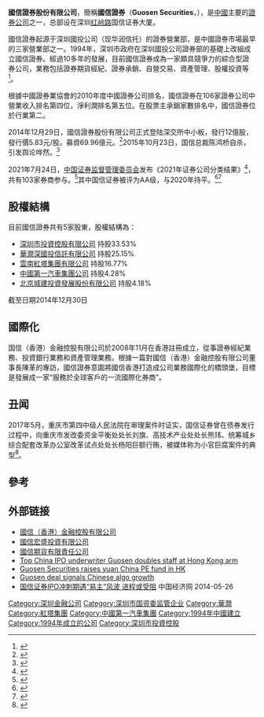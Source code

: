 {{Infobox_Company |
  company_name = 國信證券股份有限公司 |
  company_logo = |
    company_type = [[上市公司|上市公司]]<br />{{Szse|002736}}|
  foundation = 1994年 |
  location =[[中國|中國]][[深圳|深圳]]|
  industry = [[投資銀行|投資銀行]]、[[证券业|证券业]]|
  key_people = [[董事長|董事長]]：何如 | 
  profit = {{Increase}} CNY {{0|0}}3.115 billion <small>(2010) |
  asset =  |
  market_value = |
  num_employees = 11,579 <small>(2011)</small>|
  revenue = |
  products = |
  parent = |
  homepage = [http://www.guosen.com.cn/ 國信證券股份有限公司]
|major_shareholder=深圳市投资控股有限公司}}

'''國信證券股份有限公司'''，簡稱'''國信證券'''（'''Guosen Securities'''，{{szse|002736}}），是[[中國|中國]]主要的[[證券公司|證券公司]]之一，总部设在深圳[[红岭路|红岭路]]国信证券大厦。

國信證券起源于深圳國投公司（现华润信托）的證券營業部，是中國證券市場最早的三家營業部之一。1994年，深圳市政府在深圳國投公司證券部的基礎上改組成立國信證券。經過10多年的發展，目前國信證券成為一家頗具競爭力的綜合型證券公司，業務包括證券期貨經紀、證券承銷、自營交易、資產管理、股權投資等<ref>{{Cite web |url=https://www.guosen.com.cn/gs/about_guosen/introduce.html |title=國信證券股份有限公司簡介 |accessdate=2014-12-29 |archive-date=2020-10-08 |archive-url=https://web.archive.org/web/20201008053821/https://www.guosen.com.cn/gs/about_guosen/introduce.html |dead-url=no }}</ref>。

根據中國證券業協會的2010年度中國證券公司排名，國信證券在106家證券公司中營業收入排名第四位，淨利潤排名第五位。在股票主承銷家數排名中，國信證券位於行業第二。

2014年12月29日，國信證券股份有限公司正式登陆深交所中小板，發行12億股，發行價5.83元/股。募資69.96億元。<ref>{{cite news |title=央行新规增加流动性 沪指开盘大涨1.74%站上3200点 |url=http://finance.ce.cn/rolling/201412/29/t20141229_4223414.shtml |accessdate=2021-11-10 |work=中国经济网 |archive-date=2021-11-10 |archive-url=https://web.archive.org/web/20211110063958/http://finance.ce.cn/rolling/201412/29/t20141229_4223414.shtml |dead-url=no }}</ref>2015年10月23日，国信总裁陈鸿桥自杀，引发舆论哗然。<ref>{{cite news |title=国信总裁陈鸿桥自杀被指因抑郁 家属称无遗书_新闻频道_中国青年网 |url=http://news.youth.cn/gn/201510/t20151028_7248138.htm |accessdate=2021-11-10 |work=中国青年网 |archive-date=2021-11-10 |archive-url=https://web.archive.org/web/20211110072441/http://news.youth.cn/gn/201510/t20151028_7248138.htm |dead-url=no }}</ref>

2021年7月24日，[[中国证券监督管理委员会|中国证券监督管理委员会]]发布《2021年证券公司分类结果》<ref>{{cite news |title=103家券商2021年度评级“放榜” 26升27降 八成上市券商跻身A类 |url=https://finance.huanqiu.com/article/445pjUgA01M |accessdate=2021-11-10 |work=环球网 |archive-date=2021-11-14 |archive-url=https://web.archive.org/web/20211114033747/https://finance.huanqiu.com/article/445pjUgA01M |dead-url=no }}</ref>，共有103家券商参与。<ref>{{cite news |title=103家券商2021年度评级“放榜” 26升27降 八成上市券商跻身A类 |url=http://www.cs.com.cn/qs/202107/t20210726_6187539.html |accessdate=2021-11-10 |work=中证网 |archive-date=2021-08-06 |archive-url=https://web.archive.org/web/20210806211137/http://cs.com.cn/qs/202107/t20210726_6187539.html |dead-url=no }}</ref>其中国信证券被评为AA级，与2020年持平。<ref>{{cite news |title=百家券商分类榜单出炉，海通证券降BBB级、恒泰国都连降四级 |url=https://www.jiemian.com/article/6435301.html |accessdate=2021-11-10 |work=界面新闻 |archive-date=2021-11-14 |archive-url=https://web.archive.org/web/20211114033720/https://www.jiemian.com/article/6435301.html |dead-url=no }}</ref><ref>{{cite news |title=券商新座次表出炉：兴业证券等3家新晋AA，海通跌出A类 |url=https://www.yicai.com/news/101120015.html |accessdate=2021-11-10 |work=一财网 |archive-date=2021-11-27 |archive-url=https://web.archive.org/web/20211127012515/https://www.yicai.com/news/101120015.html |dead-url=no }}</ref>

==股權結構==
目前國信證券共有5家股東，股權結構為：
*[[深圳市投資控股有限公司|深圳市投資控股有限公司]]         持股33.53%
*[[華潤深國投信託有限公司|華潤深國投信託有限公司]]         持股25.15%
*[[雲南紅塔集團有限公司|雲南紅塔集團有限公司]]           持股16.77%
*[[中國第一汽車集團公司|中國第一汽車集團公司]]          持股4.28%
*[[北京城建投資發展股份有限公司|北京城建投資發展股份有限公司]]   持股4.18%
截至日期2014年12月30日

==國際化==
国信（香港）金融控股有限公司於2008年11月在香港註冊成立，從事證券經紀業務、投資銀行業務和資產管理業務。根據一篇對國信（香港）金融控股有限公司董事長陳革的專訪，國信證券意圖將國信香港打造成公司業務國際化的橋頭堡，目標是發展成一家“服務於全球客戶的一流國際化券商”。

== 丑闻 ==
2017年5月，重庆市第四中级人民法院在审理案件时证实，国信证券曾在债券发行过程中，向重庆市发改委资金平衡处处长刘旗、高技术产业处处长熊玮、统筹城乡综合配套改革办公室改革试点处处长杨阳巨额行贿，被媒体称为小官巨腐案件的典型<ref>{{cite news|author1=董兢|title=重庆发改委原处长受贿2.6亿元 多家券商涉案|url=http://finance.caixin.com/2017-05-09/101088029.html|agency=财新网|accessdate=2017-05-10|date=2017-05-09|archive-date=2017-05-09|archive-url=https://web.archive.org/web/20170509071837/http://finance.caixin.com/2017-05-09/101088029.html|dead-url=no}}</ref>。

==參考==
{{reflist}}

==外部链接==
*[http://www.guosen.com.hk/ 國信（香港）金融控股有限公司]{{Wayback|url=http://www.guosen.com.hk/ |date=20110803130805 }}
*[http://www.guosen.com.cn/gshs/ 國信宏盛投資有限公司]{{Wayback|url=http://www.guosen.com.cn/gshs/ |date=20110717002356 }}
*[http://www.guosenqh.com.cn/ 國信期貨有限責任公司]{{Wayback|url=http://www.guosenqh.com.cn/ |date=20110716174716 }}
*[http://www.businessweek.com/news/2011-07-24/top-china-ipo-underwriter-guosen-doubles-staff-at-hong-kong-arm.html Top China IPO underwriter Guosen doubles staff at Hong Kong arm]{{Wayback|url=http://www.businessweek.com/news/2011-07-24/top-china-ipo-underwriter-guosen-doubles-staff-at-hong-kong-arm.html |date=20120306121258 }}
*[http://www.reuters.com/article/2011/01/14/guosen-pefund-idUSTOE70D02920110114 Guosen Securities raises yuan China PE fund in HK] {{Webarchive|url=https://archive.today/20130201064534/http://www.reuters.com/article/2011/01/14/guosen-pefund-idUSTOE70D02920110114 |date=2013-02-01 }}
*[http://www.thetradenews.com/trading-execution/algorithmic-trading/5597 Guosen deal signals Chinese algo growth]{{Wayback|url=http://www.thetradenews.com/trading-execution/algorithmic-trading/5597 |date=20110524102708 }}
*[http://finance.ce.cn/rolling/201405/26/t20140526_2869741.shtml 国信证券IPO冲刺期遇“易主”风波 进程或受阻]{{Wayback|url=http://finance.ce.cn/rolling/201405/26/t20140526_2869741.shtml |date=20140709220840 }} 中国经济网 2014-05-26
{{中华人民共和国证券公司分类}}
{{中华人民共和国证券公司}}
{{主要投资银行}}
{{SZSECI}}
{{CSI-300}}
[[Category:深圳金融公司|Category:深圳金融公司]]
[[Category:深圳市国资委监管企业|Category:深圳市国资委监管企业]]
[[Category:華潤|Category:華潤]]
[[Category:紅塔集團|Category:紅塔集團]]
[[Category:中國第一汽車集團|Category:中國第一汽車集團]]
[[Category:1994年中國建立|Category:1994年中國建立]]
[[Category:1994年成立的公司|Category:1994年成立的公司]]
[[Category:深圳市投資控股|Category:深圳市投資控股]]